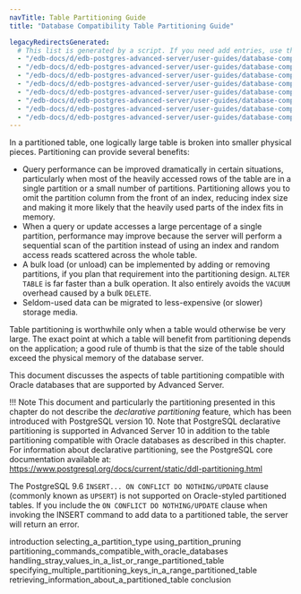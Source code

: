 ```yaml
---
navTitle: Table Partitioning Guide
title: "Database Compatibility Table Partitioning Guide"

legacyRedirectsGenerated:
  # This list is generated by a script. If you need add entries, use the `legacyRedirects` key.
  - "/edb-docs/d/edb-postgres-advanced-server/user-guides/database-compatibility-table-partitioning-guide/13/index.html"
  - "/edb-docs/d/edb-postgres-advanced-server/user-guides/database-compatibility-table-partitioning-guide/latest/index.html"
  - "/edb-docs/d/edb-postgres-advanced-server/user-guides/database-compatibility-table-partitioning-guide/13/conclusion.html"
  - "/edb-docs/d/edb-postgres-advanced-server/user-guides/database-compatibility-table-partitioning-guide/latest/conclusion.html"
  - "/edb-docs/d/edb-postgres-advanced-server/user-guides/database-compatibility-table-partitioning-guide/13/introduction.html"
  - "/edb-docs/d/edb-postgres-advanced-server/user-guides/database-compatibility-table-partitioning-guide/latest/introduction.html"
  - "/edb-docs/d/edb-postgres-advanced-server/user-guides/database-compatibility-table-partitioning-guide/13/genindex.html"
  - "/edb-docs/d/edb-postgres-advanced-server/user-guides/database-compatibility-table-partitioning-guide/latest/genindex.html"
---
```


In a partitioned table, one logically large table is broken into smaller physical pieces. Partitioning can provide several benefits:

-   Query performance can be improved dramatically in certain situations, particularly when most of the heavily accessed rows of the table are in a single partition or a small number of partitions. Partitioning allows you to omit the partition column from the front of an index, reducing index size and making it more likely that the heavily used parts of the index fits in memory.
-   When a query or update accesses a large percentage of a single partition, performance may improve because the server will perform a sequential scan of the partition instead of using an index and random access reads scattered across the whole table.
-   A bulk load (or unload) can be implemented by adding or removing partitions, if you plan that requirement into the partitioning design. `ALTER TABLE` is far faster than a bulk operation. It also entirely avoids the `VACUUM` overhead caused by a bulk `DELETE`.
-   Seldom-used data can be migrated to less-expensive (or slower) storage media.

Table partitioning is worthwhile only when a table would otherwise be very large. The exact point at which a table will benefit from partitioning depends on the application; a good rule of thumb is that the size of the table should exceed the physical memory of the database server.

This document discusses the aspects of table partitioning compatible with Oracle databases that are supported by Advanced Server.

!!! Note
    This document and particularly the partitioning presented in this chapter do not describe the *declarative partitioning* feature, which has been introduced with PostgreSQL version 10. Note that PostgreSQL declarative partitioning is supported in Advanced Server 10 in addition to the table partitioning compatible with Oracle databases as described in this chapter. For information about declarative partitioning, see the PostgreSQL core documentation available at: <https://www.postgresql.org/docs/current/static/ddl-partitioning.html>

The PostgreSQL 9.6 `INSERT... ON CONFLICT DO NOTHING/UPDATE` clause (commonly known as `UPSERT`) is not supported on Oracle-styled partitioned tables. If you include the `ON CONFLICT DO NOTHING/UPDATE` clause when invoking the INSERT command to add data to a partitioned table, the server will return an error.

<div class="toctree" maxdepth="6">

introduction selecting_a_partition_type using_partition_pruning partitioning_commands_compatible_with_oracle_databases handling_stray_values_in_a_list_or_range_partitioned_table specifying_multiple_partitioning_keys_in_a_range_partitioned_table retrieving_information_about_a_partitioned_table conclusion

</div>
